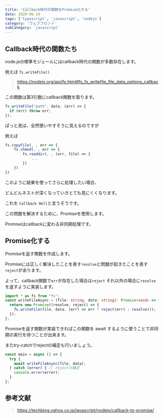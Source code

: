 ```yaml
---
title: 'Callback時代の関数をPromise化する'
date: 2020-06-19
tags: ['typescript', 'javascript', 'nodejs']
category: 'ウェブフロント'
subCategory: 'javascript'
---
```


## Callback時代の関数たち

node.jsの標準モジュールにはcallback時代の関数が多数存在します。

例えば `fs.writeFile()`

> https://nodejs.org/api/fs.html#fs_fs_writefile_file_data_options_callback

この関数は第3引数にcallback関数を取ります。

```javascript
fs.writeFile("path", data, (err) => {
  if (err) throw err;
});
```

ぱっと見は、全然使いやすそうに見えるのですが

例えば

```javascript
fs.copyFile(, , err => {
    fs.chmod(, , err => {
        fs.readdir(, , (err, file) => {
            ...
        })
    })
})
```

このように結果を使ってさらに処理したい場合、

どんどんネストが深くなっていきとても見にくくなります。

これを `Callback Hell`と言うそうです。

この問題を解決するために、Promiseを使用します。

Promiseはcallbackに変わる非同期処理です。

## Promise化する

Promiseを返す関数を作成します。

Promiseには正しく解決したことを表す`resolve`と問題が起きたことを表す`reject`があります。

よって、callback関数で`err`が存在した場合は`reject` それ以外の場合に`resolve`を返すように実装します。

```typescript
import * as fs from "fs";
const writeFileAsync = (file: string, data: string): Promise<void> => {
  return new Promise((resolve, reject) => {
    fs.writeFile(file, data, (err) => err ? reject(err) : resolve());
  });
};
```

Promiseを返す関数が実装できればこの関数を await するように使うことで非同期の実行を待つことが出来ます。

またtry-catchでrejectの補足も行いましょう。

```typescript
const main = async () => {
  try {
    await writeFileAsync(file, data);
  } catch (error) { // rejectの補足
    console.error(error);
  }
};
```

## 参考文献

> https://techblog.yahoo.co.jp/javascript/nodejs/callback-to-promise/
